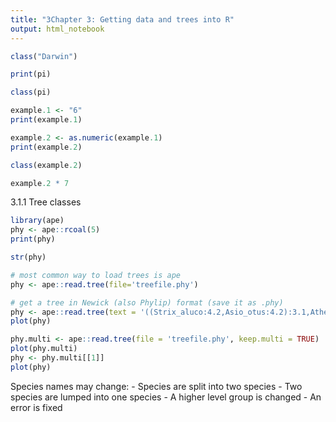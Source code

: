 ```yaml
---
title: "3Chapter 3: Getting data and trees into R"
output: html_notebook
---
```


<!-- 3.1 Data and tree object types -->
```r
class("Darwin")
```
```r
print(pi)
```
```r
class(pi)
```
```r
example.1 <- "6"
print(example.1)
```
```r
example.2 <- as.numeric(example.1)
print(example.2)
```
```r
class(example.2)
```
```r
example.2 * 7
```

3.1.1 Tree classes
```r
library(ape)
phy <- ape::rcoal(5)
print(phy)
```
```r
str(phy)
```
<!-- 3.2 Sequence data -->
<!--   The BioConductor community is working with R, but python still more popular.  -->
<!--   Packages: seqinr (useful for handling sequences), ape and phangorn (handing data, reading FASTA and NEXUS) -->

<!-- 3.3 Other character data -->
<!-- Can include data such as discrete traits (wings/no wings), continuous (body mass), geographic traits (lat/long, continent). Typically loaded as csv files from other source or from an R package. rOpenSci supports useful packages. Packages for getting data from GBIF, eBIRD, iNaturalist, NCBI. -->

<!-- 3.4 phylogenies -->
```r
# most common way to load trees is ape
phy <- ape::read.tree(file='treefile.phy')
```
```r
# get a tree in Newick (also Phylip) format (save it as .phy)
phy <- ape::read.tree(text = '((Strix_aluco:4.2,Asio_otus:4.2):3.1,Athene_noctua:7.3);')
plot(phy)
```
<!-- The output class depends on the input. If there is only 1 tree (class = phylo), plot() works. If there's multiple trees (class = multiphylo), plot() cycles through the trees with enter, and comparitive methods fail. read.tree() has an optional keep.multi function. If TURE, the class is always multiphylo, and get the first tree by getting the first element in the returned object -->
```r
phy.multi <- ape::read.tree(file = 'treefile.phy', keep.multi = TRUE)
plot(phy.multi)
phy <- phy.multi[[1]]
plot(phy)
```
<!-- NEXUS formatted files have ape::read.nexus() can pull in the trees, and ape::read.nexus.data() can pull in data from a Nexus file. Some valid Nexus file formats still won't work with ape. A more robust function is phylobase::readNexus(). Uses a diff structure to store trees than ape. -->

<!-- tidytree is still fairly new, but is popular for dealing with trees if you like tidyverse. -->

<!-- 3.4.1 Great scientists steal -->
<!-- TreeBase is a repository for phylogenetic trees that publications can post their trees to. Trees can be downloaded and loaded into R using phylobase (the Nexus format used by TreeBase is hard for ape to load). -->
<!-- Open Tree of Life: seeks to synthesize thousands of trees to create a single tree of life. The rotl package can download this synthetic tree or components of it. For most groups the tree is based on taxonomy, not well resolved. Don't use this yet for publication quality trees, but for exploration, sure. rotl lets you download the cache of hand curated trees from the site. You can download chronograms. -->

<!-- Always cite the trees you re-use. If it's hundreds of trees, you can put an appendix in supplemental for all relevant papers. -->
<!-- Tree quality matters: many comparative methods are based on using branch lengths (rates of character evol, diversification rates). If your starting tree is wrong (even just the branch lengths), later downstream analyses are also likely to be wrong.  -->

<!-- 3.5 Reconciling datasets -->
Species names may change: 
  - Species are split into two species
  - Two species are lumped into one species
  - A higher level group is changed
  - An error is fixed









